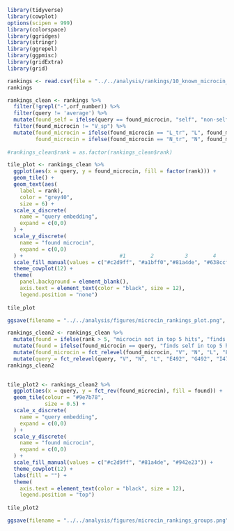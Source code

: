 

```r
library(tidyverse)
library(cowplot)
options(scipen = 999)
library(colorspace)
library(ggridges)
library(stringr)
library(ggrepel)
library(ggpmisc)
library(gridExtra)
library(grid)
```



```r
rankings <- read.csv(file = "../../analysis/rankings/10_known_microcin_rankings/10_known_microcin_rankings.csv", header=TRUE, sep=",")
rankings

```



```r
rankings_clean <- rankings %>%
  filter(!grepl("-",orf_number)) %>%
  filter(query != 'average') %>%
  mutate(found_self = ifelse(query == found_microcin, "self", "non-self_find")) %>%
  filter(found_microcin != "V_sp") %>%
  mutate(found_microcin = ifelse(found_microcin == "L_tr", "L", found_microcin),
         found_microcin = ifelse(found_microcin == "N_tr", "N", found_microcin))
  
#rankings_clean$rank = as.factor(rankings_clean$rank)

tile_plot <- rankings_clean %>%
  ggplot(aes(x = query, y = found_microcin, fill = factor(rank))) +
  geom_tile() +
  geom_text(aes(
    label = rank),
    color = "grey40", 
    size = 6) +
  scale_x_discrete(
    name = "query embedding",
    expand = c(0,0)
  ) +
  scale_y_discrete(
    name = "found microcin",
    expand = c(0,0)
  ) +                               #1        2          3        4           6         8           50       118
  scale_fill_manual(values = c("#c2d9ff", "#a1bff0","#81a4de", "#638ccf", "#5c8ad6", "#4b7ed1", "#0d3b85", "#032254")) +     #old oclor: c2d9ff
  theme_cowplot(12) +
  theme(
    panel.background = element_blank(),
    axis.text = element_text(color = "black", size = 12),
    legend.position = "none")
  
tile_plot

ggsave(filename = "../../analysis/figures/microcin_rankings_plot.png", plot = tile_plot, width = 7, height = 6)
```
 
```r

rankings_clean2 <- rankings_clean %>%
  mutate(found = ifelse(rank > 5, "microcin not in top 5 hits", "finds non-self microcin in top 5 hits")) %>%
  mutate(found = ifelse(found_microcin == query, "finds self in top 5 hits", found)) %>%
  mutate(found_microcin = fct_relevel(found_microcin, "V", "N", "L", "E492", "G492", "I47", "H47", "M")) %>%
  mutate(query = fct_relevel(query, "V", "N", "L", "E492", "G492", "I47", "H47", "M", "S", "PDI"))
rankings_clean2
 
```


```r
tile_plot2 <- rankings_clean2 %>%
  ggplot(aes(x = query, y = fct_rev(found_microcin), fill = found)) +
  geom_tile(colour = "#9e7b78",
            size = 0.5) +
  scale_x_discrete(
    name = "query embedding",
    expand = c(0,0)
  ) +
  scale_y_discrete(
    name = "found microcin",
    expand = c(0,0)
  ) +                                   
  scale_fill_manual(values = c("#c2d9ff", "#81a4de", "#942e23")) +     #old color: c2d9ff
  theme_cowplot(12) +
  labs(fill = "") +
  theme(
    axis.text = element_text(color = "black", size = 12),
    legend.position = "top")
  
tile_plot2

ggsave(filename = "../../analysis/figures/microcin_rankings_groups.png", plot = tile_plot2, width = 7, height = 6)
 
```
